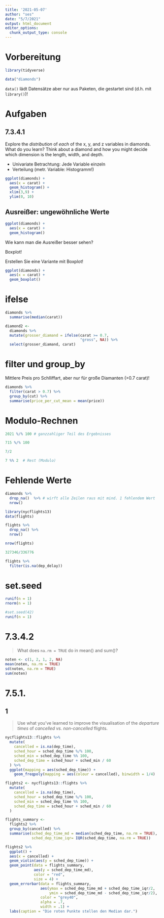 ```yaml
---
title: '2021-05-07'
author: "ses"
date: "5/7/2021"
output: html_document
editor_options: 
  chunk_output_type: console
---
```



# Vorbereitung

```r
library(tidyverse)
```


```r
data("diamonds")
```

`data()` lädt Datensätze aber nur aus Paketen, die gestartet sind (d.h. mit `library()`)!

# Aufgaben

## 7.3.4.1

Explore the *distribution* of *each* of the x, y, and z variables in diamonds. What do you learn? Think about a diamond and how you might decide which dimension is the length, width, and depth.

- Univariate Betrachtung: Jede Variable einzeln
- Verteilung (metr. Variable: Histogramm!)

```r
ggplot(diamonds) +
  aes(x = carat) +
  geom_histogram() +
  xlim(3,9) +
  ylim(0, 10)
```


## Ausreißer: ungewöhnliche Werte



```r
ggplot(diamonds) +
  aes(x = carat) +
  geom_histogram() 
```


Wie kann man die Ausreißer besser sehen?

Boxplot! 

Erstellen Sie eine Variante mit Boxplot!


```r
ggplot(diamonds) +
  aes(x = carat) +
  geom_boxplot() 
```



# ifelse


```r
diamonds %>% 
  summarise(median(carat))

diamond2 <-
  diamonds %>% 
  mutate(grosser_diamand = ifelse(carat >= 0.7, 
                                  "gross", NA)) %>% 
  select(grosser_diamand, carat)
```


# filter und group_by

Mittlere Preis pro Schlliffart, aber nur für große Diamanten (>0.7 carat)!


```r
diamonds %>% 
  filter(carat > 0.7) %>% 
  group_by(cut) %>% 
  summarise(price_per_cut_mean = mean(price))
```



# Modulo-Rechnen


```r
2021 %/% 100 # ganzzahliger Teil des Ergebnisses

715 %/% 100

7/2  

7 %% 2  # Rest (Modulo)
```




# Fehlende Werte

```r
diamonds %>% 
  drop_na()  %>% # wirft alle Zeilen raus mit mind. 1 fehlendem Wert
  nrow()
```


```r
library(nycflights13)
data(flights)
```


```r
flights %>% 
  drop_na() %>% 
  nrow()
```


```r
nrow(flights)
```



```r
327346/336776
```



```r
flights %>% 
  filter(is.na(dep_delay))
```




# set.seed


```r
runif(n = 1)
rnorm(n = 1)
```


```r
#set.seed(42)
runif(n = 1)
```



# 7.3.4.2


>    What does `na.rm = TRUE` do in mean() and sum()?


```r
noten <- c(1, 2, 1, 2, NA)
mean(noten, na.rm = TRUE)
sd(noten, na.rm = TRUE)
sum(noten)
```



# 7.5.1.

## 1

>   Use what you’ve learned to improve the visualisation of the *departure times* of *cancelled vs. non-cancelled* flights.

```r
nycflights13::flights %>% 
  mutate(
    cancelled = is.na(dep_time),
    sched_hour = sched_dep_time %/% 100,
    sched_min = sched_dep_time %% 100,
    sched_dep_time = sched_hour + sched_min / 60
  ) %>% 
  ggplot(mapping = aes(sched_dep_time)) + 
    geom_freqpoly(mapping = aes(colour = cancelled), binwidth = 1/4)
```


```r
flights2 <- nycflights13::flights %>% 
  mutate(
    cancelled = is.na(dep_time),
    sched_hour = sched_dep_time %/% 100,
    sched_min = sched_dep_time %% 100,
    sched_dep_time = sched_hour + sched_min / 60
  )

flights_summary <-
  flights2 %>% 
  group_by(cancelled) %>% 
  summarise(sched_dep_time_md = median(sched_dep_time, na.rm = TRUE),
            sched_dep_time_iqr= IQR(sched_dep_time, na.rm = TRUE))

flights2 %>% 
  ggplot() +
  aes(x = cancelled) +
  geom_violin(aes(y = sched_dep_time)) +
  geom_point(data = flights_summary,
             aes(y = sched_dep_time_md),
             color = "red",
             size = 4) +
  geom_errorbar(data = flights_summary,
                aes(ymax = sched_dep_time_md + sched_dep_time_iqr/2,
                    ymin = sched_dep_time_md - sched_dep_time_iqr/2),
                color = "grey40",
                alpha = .7,
                width = .1) +
  labs(caption = "Die roten Punkte stellen den Median dar.")

```






